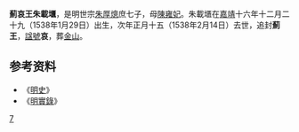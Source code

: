 {{CJK-New-Char|367A|ver=A}}
'''薊哀王朱載㙺'''{{BD|1538年|1月29日|1538年|2月14日|catIdx=Z朱}}，是明世宗[[朱厚熜|朱厚熜]]庶七子，母[[陈雍妃_(明世宗)|陳雍妃]]。朱載㙺在[[嘉靖|嘉靖]]十六年十二月二十九（1538年1月29日）出生，次年正月十五（1538年2月14日）去世，追封'''薊王'''，[[諡號|諡號]]'''哀'''，葬[[玉泉山|金山]]。

==参考资料==
*《[[明史|明史]]》
*《[[明實錄|明實錄]]》

{{s-start}}
{{s-none|無|[[明朝|明政府]]封之}}
{{s-ttl|title=[[明朝藩王列表_(世宗、穆宗及神宗系)|明薊國國王]]|years=追封}}
{{s-none|無|無子，[[明朝|明朝廷]]撤除封國}}
{{end}}

[[Category:明世宗皇子|7]]